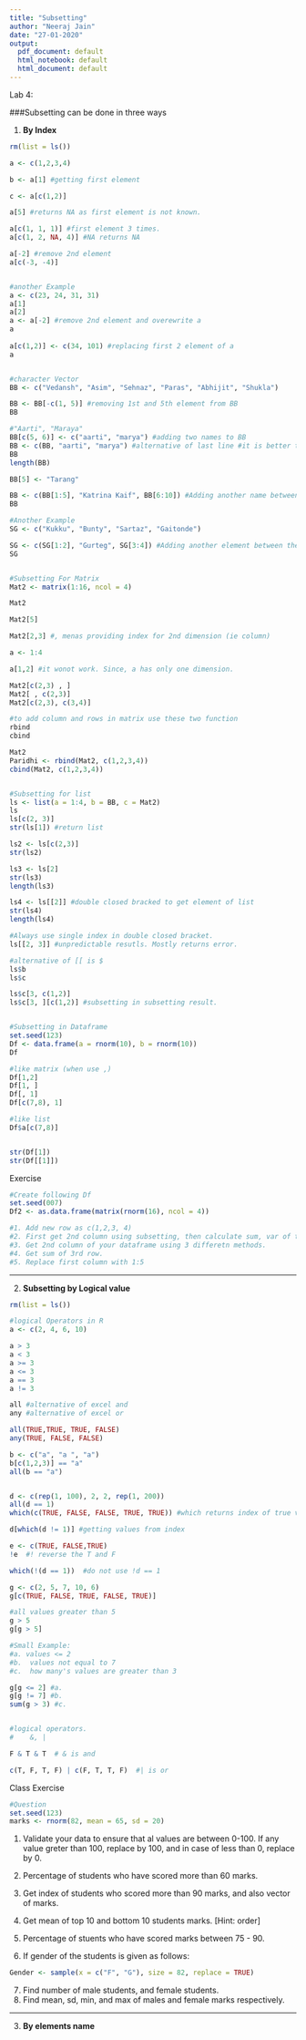 ```yaml
---
title: "Subsetting"
author: "Neeraj Jain"
date: "27-01-2020"
output:
  pdf_document: default
  html_notebook: default
  html_document: default
---
```

Lab 4:

###Subsetting can be done in three ways

1. **By Index**

```r
rm(list = ls())

a <- c(1,2,3,4)

b <- a[1] #getting first element

c <- a[c(1,2)]

a[5] #returns NA as first element is not known. 

a[c(1, 1, 1)] #first element 3 times. 
a[c(1, 2, NA, 4)] #NA returns NA

a[-2] #remove 2nd element
a[c(-3, -4)] 


#another Example
a <- c(23, 24, 31, 31)
a[1]
a[2]
a <- a[-2] #remove 2nd element and overewrite a
a
 
a[c(1,2)] <- c(34, 101) #replacing first 2 element of a
a


#character Vector
BB <- c("Vedansh", "Asim", "Sehnaz", "Paras", "Abhijit", "Shukla")

BB <- BB[-c(1, 5)] #removing 1st and 5th element from BB
BB 

#"Aarti", "Maraya"
BB[c(5, 6)] <- c("aarti", "marya") #adding two names to BB
BB <- c(BB, "aarti", "marya") #alternative of last line #it is better too. 
BB
length(BB)

BB[5] <- "Tarang"

BB <- c(BB[1:5], "Katrina Kaif", BB[6:10]) #Adding another name between the character. 
BB

#Another Example
SG <- c("Kukku", "Bunty", "Sartaz", "Gaitonde")

SG <- c(SG[1:2], "Gurteg", SG[3:4]) #Adding another element between the SG
SG


#Subsetting For Matrix
Mat2 <- matrix(1:16, ncol = 4)

Mat2

Mat2[5]

Mat2[2,3] #, menas providing index for 2nd dimension (ie column)

a <- 1:4

a[1,2] #it wonot work. Since, a has only one dimension. 

Mat2[c(2,3) , ]
Mat2[ , c(2,3)]
Mat2[c(2,3), c(3,4)]

#to add column and rows in matrix use these two function
rbind
cbind

Mat2
Paridhi <- rbind(Mat2, c(1,2,3,4))
cbind(Mat2, c(1,2,3,4))


#Subsetting for list
ls <- list(a = 1:4, b = BB, c = Mat2)
ls
ls[c(2, 3)]
str(ls[1]) #return list

ls2 <- ls[c(2,3)]
str(ls2)

ls3 <- ls[2]
str(ls3)
length(ls3)

ls4 <- ls[[2]] #double closed bracked to get element of list
str(ls4)
length(ls4)

#Always use single index in double closed bracket. 
ls[[2, 3]] #unpredictable resutls. Mostly returns error. 

#alternative of [[ is $
ls$b
ls$c

ls$c[3, c(1,2)]
ls$c[3, ][c(1,2)] #subsetting in subsetting result. 


#Subsetting in Dataframe
set.seed(123)
Df <- data.frame(a = rnorm(10), b = rnorm(10))
Df

#like matrix (when use ,)
Df[1,2]
Df[1, ]
Df[, 1]
Df[c(7,8), 1]

#like list
Df$a[c(7,8)] 


str(Df[1])
str(Df[[1]])
```

Exercise
```r
#Create following Df
set.seed(007)
Df2 <- as.data.frame(matrix(rnorm(16), ncol = 4))

#1. Add new row as c(1,2,3, 4)
#2. First get 2nd column using subsetting, then calculate sum, var of this.
#3. Get 2nd column of your dataframe using 3 differetn methods. 
#4. Get sum of 3rd row. 
#5. Replace first column with 1:5
```


***********
2. **Subsetting by Logical value**
```r
rm(list = ls())

#logical Operators in R
a <- c(2, 4, 6, 10) 

a > 3
a < 3
a >= 3
a <= 3
a == 3
a != 3

all #alternative of excel and
any #alternative of excel or

all(TRUE,TRUE, TRUE, FALSE)
any(TRUE, FALSE, FALSE)

b <- c("a", "a ", "a")
b[c(1,2,3)] == "a"
all(b == "a")


d <- c(rep(1, 100), 2, 2, rep(1, 200))
all(d == 1)
which(c(TRUE, FALSE, FALSE, TRUE, TRUE)) #which returns index of true value

d[which(d != 1)] #getting values from index 

e <- c(TRUE, FALSE,TRUE)
!e  #! reverse the T and F

which(!(d == 1))  #do not use !d == 1

g <- c(2, 5, 7, 10, 6)
g[c(TRUE, FALSE, TRUE, FALSE, TRUE)]

#all values greater than 5
g > 5
g[g > 5]

#Small Example:
#a. values <= 2
#b.  values not equal to 7
#c.  how many's values are greater than 3

g[g <= 2] #a. 
g[g != 7] #b. 
sum(g > 3) #c. 


#logical operators. 
#    &, |

F & T & T  # & is and 

c(T, F, T, F) | c(F, T, T, F)  #| is or
```

Class Exercise
```r
#Question
set.seed(123) 
marks <- rnorm(82, mean = 65, sd = 20)
```

1. Validate your data to ensure that al values are between 0-100. If any value greter than 100, replace by 100, and in case of less than 0, replace by 0.

2. Percentage of students who have scored more than 60 marks. 
3. Get index of students who scored more than 90 marks, and also vector of marks.  
4. Get mean of top 10 and bottom 10 students marks. [Hint: order]
5. Percentage of stuents who have scored marks between 75 - 90. 
6. If gender of the students is given as follows: 
```r
Gender <- sample(x = c("F", "G"), size = 82, replace = TRUE)
```

7. Find number of male students, and female students. 
8. Find mean, sd, min, and max of males and female marks respectively.


************

3. **By elements name**
